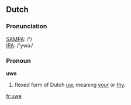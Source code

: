{{see|Uwe}}

==Dutch==

===Pronunciation===
[[w:SAMPA|SAMPA]]: /'/<br>
[[w:IPA|IPA]]: /'ywɚ/

===Pronoun===
'''uwe'''
# flexed form of Dutch [[uw]], meaning [[your]] or [[thy]].

[[fr:uwe]]
